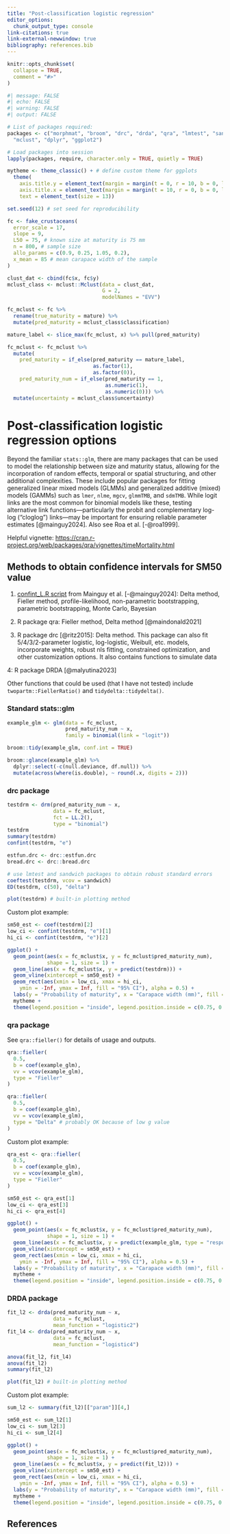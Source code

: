 ```yaml
---
title: "Post-classification logistic regression"
editor_options: 
  chunk_output_type: console
link-citations: true
link-external-newwindow: true 
bibliography: references.bib
---
```


```r
knitr::opts_chunk$set(
  collapse = TRUE,
  comment = "#>"
)
```

```r
#| message: FALSE
#| echo: FALSE
#| warning: FALSE
#| output: FALSE

# List of packages required:
packages <- c("morphmat", "broom", "drc", "drda", "qra", "lmtest", "sandwich",
  "mclust", "dplyr", "ggplot2")

# Load packages into session
lapply(packages, require, character.only = TRUE, quietly = TRUE)

mytheme <- theme_classic() + # define custom theme for ggplots
  theme(
    axis.title.y = element_text(margin = margin(t = 0, r = 10, b = 0, l = 0)),
    axis.title.x = element_text(margin = margin(t = 10, r = 0, b = 0, l = 0)),
    text = element_text(size = 13))
```

```r
set.seed(12) # set seed for reproducibility

fc <- fake_crustaceans(
  error_scale = 17,
  slope = 9,
  L50 = 75, # known size at maturity is 75 mm
  n = 800, # sample size
  allo_params = c(0.9, 0.25, 1.05, 0.2),
  x_mean = 85 # mean carapace width of the sample
)

clust_dat <- cbind(fc$x, fc$y)
mclust_class <- mclust::Mclust(data = clust_dat,
                               G = 2,
                               modelNames = "EVV")

fc_mclust <- fc %>%
  rename(true_maturity = mature) %>%
  mutate(pred_maturity = mclust_class$classification) 

mature_label <- slice_max(fc_mclust, x) %>% pull(pred_maturity)

fc_mclust <- fc_mclust %>%
  mutate(
    pred_maturity = if_else(pred_maturity == mature_label,
                            as.factor(1),
                            as.factor(0)),
    pred_maturity_num = if_else(pred_maturity == 1,
                                as.numeric(1),
                                as.numeric(0))) %>%
  mutate(uncertainty = mclust_class$uncertainty)
```

# Post-classification logistic regression options

Beyond the familiar `stats::glm`, there are many packages that can be used to model the relationship between size and maturity status, allowing for the incorporation of random effects, temporal or spatial structuring, and other additional complexities. These include popular packages for fitting generalized linear mixed models (GLMMs) and generalized additive (mixed) models (GAMMs) such as `lmer`, `nlme`, `mgcv`, `glmmTMB`, and `sdmTMB`. While logit links are the most common for binomial models like these, testing alternative link functions—particularly the probit and complementary log-log ("cloglog") links—may be important for ensuring reliable parameter estimates [@mainguy2024]. Also see Roa et al. [-@roa1999].

Helpful vignette: <https://cran.r-project.org/web/packages/qra/vignettes/timeMortality.html>

## Methods to obtain confidence intervals for SM50 value

1.  [confint_L.R script](https://github.com/rafamoral/L50/blob/main/confint_L.R) from Mainguy et al. [-@mainguy2024]: Delta method, Fieller method, profile-likelihood, non-parametric bootstrapping, parametric bootstrapping, Monte Carlo, Bayesian

2.  R package qra: Fieller method, Delta method [@maindonald2021]

3.  R package drc [@ritz2015]: Delta method. This package can also fit 5/4/3/2-parameter logistic, log-logistic, Weibull, etc. models, incorporate weights, robust nls fitting, constrained optimization, and other customization options. It also contains functions to simulate data

4: R package DRDA [@malyutina2023]

Other functions that could be used (that I have not tested) include `twopartm::FiellerRatio()` and `tidydelta::tidydelta()`.

### Standard stats::glm

```r
example_glm <- glm(data = fc_mclust,
                   pred_maturity_num ~ x,
                   family = binomial(link = "logit"))

broom::tidy(example_glm, conf.int = TRUE)

broom::glance(example_glm) %>%
  dplyr::select(-c(null.deviance, df.null)) %>%
  mutate(across(where(is.double), ~ round(.x, digits = 2)))

```

### drc package

```r
testdrm <- drm(pred_maturity_num ~ x,
               data = fc_mclust,
               fct = LL.2(),
               type = "binomial")
testdrm
summary(testdrm)
confint(testdrm, "e")

estfun.drc <- drc::estfun.drc
bread.drc <- drc::bread.drc

# use lmtest and sandwich packages to obtain robust standard errors
coeftest(testdrm, vcov = sandwich) 
ED(testdrm, c(50), "delta")

plot(testdrm) # built-in plotting method
```

Custom plot example:

```r
sm50_est <- coef(testdrm)[2]
low_ci <- confint(testdrm, "e")[1]
hi_ci <- confint(testdrm, "e")[2]

ggplot() +
  geom_point(aes(x = fc_mclust$x, y = fc_mclust$pred_maturity_num),
             shape = 1, size = 1) +
  geom_line(aes(x = fc_mclust$x, y = predict(testdrm))) +
  geom_vline(xintercept = sm50_est) +
  geom_rect(aes(xmin = low_ci, xmax = hi_ci,
    ymin = -Inf, ymax = Inf, fill = "95% CI"), alpha = 0.5) +
  labs(y = "Probability of maturity", x = "Carapace width (mm)", fill = NULL) +
  mytheme +
  theme(legend.position = "inside", legend.position.inside = c(0.75, 0.25))
```

### qra package

See `qra::fieller()` for details of usage and outputs.

```r
qra::fieller(
  0.5,
  b = coef(example_glm),
  vv = vcov(example_glm),
  type = "Fieller"
)

qra::fieller(
  0.5,
  b = coef(example_glm),
  vv = vcov(example_glm),
  type = "Delta" # probably OK because of low g value
)
```

Custom plot example:

```r
qra_est <- qra::fieller(
  0.5,
  b = coef(example_glm),
  vv = vcov(example_glm),
  type = "Fieller"
)

sm50_est <- qra_est[1]
low_ci <- qra_est[3]
hi_ci <- qra_est[4]

ggplot() +
  geom_point(aes(x = fc_mclust$x, y = fc_mclust$pred_maturity_num),
             shape = 1, size = 1) +
  geom_line(aes(x = fc_mclust$x, y = predict(example_glm, type = "response"))) +
  geom_vline(xintercept = sm50_est) +
  geom_rect(aes(xmin = low_ci, xmax = hi_ci,
    ymin = -Inf, ymax = Inf, fill = "95% CI"), alpha = 0.5) +
  labs(y = "Probability of maturity", x = "Carapace width (mm)", fill = NULL) +
  mytheme +
  theme(legend.position = "inside", legend.position.inside = c(0.75, 0.25))
```

### DRDA package

```r
fit_l2 <- drda(pred_maturity_num ~ x,
               data = fc_mclust,
               mean_function = "logistic2")
fit_l4 <- drda(pred_maturity_num ~ x,
               data = fc_mclust,
               mean_function = "logistic4")

anova(fit_l2, fit_l4)
anova(fit_l2)
summary(fit_l2)

plot(fit_l2) # built-in plotting method
```

Custom plot example:

```r
sum_l2 <- summary(fit_l2)[["param"]][4,]

sm50_est <- sum_l2[1]
low_ci <- sum_l2[3]
hi_ci <- sum_l2[4]

ggplot() +
  geom_point(aes(x = fc_mclust$x, y = fc_mclust$pred_maturity_num),
             shape = 1, size = 1) +
  geom_line(aes(x = fc_mclust$x, y = predict(fit_l2))) +
  geom_vline(xintercept = sm50_est) +
  geom_rect(aes(xmin = low_ci, xmax = hi_ci,
    ymin = -Inf, ymax = Inf, fill = "95% CI"), alpha = 0.5) +
  labs(y = "Probability of maturity", x = "Carapace width (mm)", fill = NULL) +
  mytheme +
  theme(legend.position = "inside", legend.position.inside = c(0.75, 0.25))
```

## References
